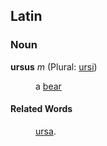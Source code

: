 ==Latin==
===Noun===
'''ursus''' ''m'' (Plural: [[ursi]])

: a [[bear]]
====Related Words====
: [[ursa]].